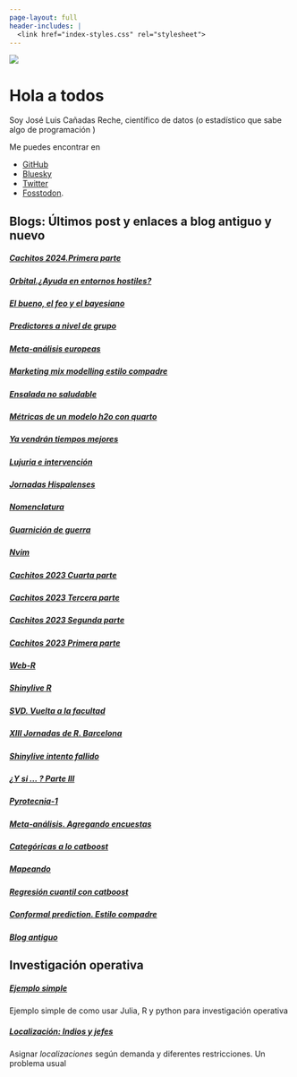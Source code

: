 ```yaml
---
page-layout: full
header-includes: |
  <link href="index-styles.css" rel="stylesheet">
---
```


::: {.grid}

::: {.g-col-12 .g-col-md-6 id='bio-pic'}
![](profile2.jpg)
:::

::: {.g-col-12 .g-col-md-6 id='about-me-text'}
# Hola a todos

Soy José Luis Cañadas Reche, científico de datos (o estadístico que sabe algo de programación )


Me puedes encontrar en 

* [GitHub](https://github.com/joscani) 
* [Bluesky](https://bsky.app/profile/joscani.muestrear-no-es-pecado.es)
* [Twitter](https://twitter.com/joscani) 
* [Fosstodon](https://fosstodon.org/@joscani). 

:::


::: {.g-col-12 .g-col-md-5 .g-start-md-2}
# Blogs: Últimos post y enlaces a blog antiguo y nuevo 

##### [__Cachitos 2024.Primera parte__](2025/01/nochevieja-cachitos-2024/cachitos_2024_primera_parte.html)
##### [__Orbital.¿Ayuda en entornos hostiles?__](2024/11/orbital_entornos_hostiles.html)
##### [__El bueno, el feo y el bayesiano__](2024/09/god_and_bad_confounders.html)
##### [__Predictores a nivel de grupo__](2024/08/predictores_nivel_grupo_inf_causal.html)
##### [__Meta-análisis europeas__](2024/06/meta-analisis-europeas.html)
##### [__Marketing mix modelling estilo compadre__](2024/06/mmm_estilo_compadre.html)
##### [__Ensalada no saludable__](2024/05/Ensalada_no_saludable.html)
##### [__Métricas de un modelo h2o con quarto__](2024/04/metricas_modelo_con_quarto.html)
##### [__Ya vendrán tiempos mejores__](2024/04/tiempos_mejores.html)
##### [__Lujuria e intervención__](2024/03/lujuria_e_intervencion.html)
##### [__Jornadas Hispalenses__](2024/03/jornadas2024.html)
##### [__Nomenclatura__](2024/02/nomenclatura.html)
##### [__Guarnición de guerra__](2024/02/guarnicion_de_guerra.html)
##### [__Nvim__](2024/01/nvim_quarto.html)
##### [__Cachitos 2023 Cuarta parte__](2024/01/cachitos_2023_cuarta_parte.html)
##### [__Cachitos 2023 Tercera parte__](2024/01/cachitos_2023_tercera_parte.html)
##### [__Cachitos 2023 Segunda parte__](2024/01/cachitos_2023_segunda_parte.html)
##### [__Cachitos 2023 Primera parte__](2024/01/cachitos_2023_primera_parte.html)
##### [__Web-R__](2023/webr.html)
##### [__Shinylive R__](2023/shinylive-R.html)
##### [__SVD. Vuelta a la facultad__](2023/Vuelta_a_la_facultad_svd.html)
##### [__XIII Jornadas de R. Barcelona__](2023//Jornadas_R_barcelona.html)
##### [__Shinylive intento fallido __](2023//shinylive-python.html)
##### [__¿Y si ... ? Parte III __](2023/y-si-parte-iii.html)
##### [__Pyrotecnia-1__](2023/pyrotecnia-1.html)
##### [__Meta-análisis. Agregando encuestas__](2023/metanalisis.html)
##### [__Categóricas a lo catboost__](2023/06/09/categoricas_a_lo_catboost_pensamientos/)
##### [__Mapeando__](2023/05/06/mapeando/)
##### [__Regresión cuantil con catboost__](2023/04/23/quantile-catboost/)
##### [__Conformal prediction. Estilo compadre__](2023/03/26/Conformal_estilo_compadre/)
##### [Blog antiguo](https://muestrear-no-es-pecado-old.netlify.app/)

:::

::: {.g-col-12 .g-col-md-5 .g-start-md-2}

# Investigación operativa


##### [Ejemplo simple ](2022/06/21/io-parte-1/)
Ejemplo simple de como usar Julia, R y python para investigación operativa

##### [Localización: Indios y jefes](2022/08/01/indios-y-jefes-io-al-servicio-del-mal/)
Asignar _localizaciones_ según demanda y diferentes restricciones. Un problema usual



:::

:::
